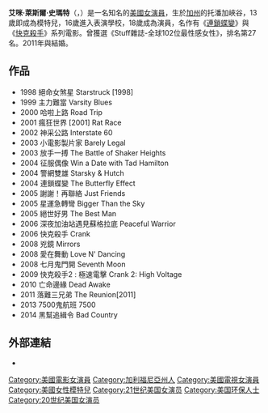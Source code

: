 {{noteTA
|1=zh:連鎖蝶變;zh-hans:蝴蝶效应;zh-hk:連鎖蝶變;zh-tw:蝴蝶效應;
|2=zh:艾美;zh-hk:艾美;zh-tw:艾咪;zh-cn:艾米;
|3=zh:史密特;zh-hk:史密特;zh-tw:史瑪特;zh-cn:斯马特;
}}
{{Infobox entertainer
| type         = 女演員
| name         = 艾咪·史瑪特
| foreignname  = Amy Smart
| image        = Amy Smart Delux.jpg
| caption      = 史瑪特於2013年
| birthname    = 艾咪·萊斯爾·史瑪特<br>（Amy Lysle Smart）
| birth_date   = {{birth date and age|1976|3|26}}
| birth_place  = {{USA}}[[加利福尼亞州|加利福尼亞州]]，[[洛杉磯|洛杉磯]]
| occupation   = 演員
| yearsactive  = 1996年至今
| spouse       = {{marriage|{{le|卡特·奧斯特豪斯|Carter Oosterhouse}}|2011}}
| children     = 1
}}
'''艾咪·萊斯爾·史瑪特'''（{{lang-en|Amy Lysle Smart}}，{{bd|1976年|3月26日||}}）是一名知名的[[美國|美國]][[女演員|女演員]]，生於[[加州|加州]]的托潘加峽谷，13歲即成為模特兒，16歲進入表演學校，18歲成為演員，名作有《[[連鎖蝶變|連鎖蝶變]]》與《[[快克殺手|快克殺手]]》系列電影。曾獲選《Stuff雜誌-全球102位最性感女性》，排名第27名。2011年與{{le|卡特·奧斯特豪斯|Carter Oosterhouse}}結婚。

==作品==
*1998 絕命女煞星 Starstruck [1998]
*1999 主力難當 Varsity Blues 
*2000 哈啦上路 Road Trip 
*2001 瘋狂世界 [2001] Rat Race 
*2002 神采公路 Interstate 60 
*2003 小電影製片家 Barely Legal 
*2003 放手一搏 The Battle of Shaker Heights
*2004 征服偶像 Win a Date with Tad Hamilton
*2004 警網雙雄 Starsky & Hutch 
*2004 連鎖蝶變 The Butterfly Effect
*2005 謝謝！再聯絡 Just Friends 
*2005 星運急轉彎 Bigger Than the Sky 
*2005 絕世好男 The Best Man 
*2006 深夜加油站遇見蘇格拉底 Peaceful Warrior
*2006 快克殺手 Crank 
*2008 兇鏡 Mirrors 
*2008 愛在舞動 Love N' Dancing 
*2008 七月鬼門開 Seventh Moon 
*2009 快克殺手2 : 極速電擊 Crank 2: High Voltage
*2010 亡命邊緣 Dead Awake 
*2011 落難三兄弟 The Reunion[2011] 
*2013 7500鬼航班 7500 
*2014 黑幫追緝令 Bad Country 

==外部連結==
*{{imdb name|id=nm0005442|name=Amy Smart}}
{{DEFAULTSORT: Smart, Amy}}
[[Category:美國電影女演員|Category:美國電影女演員]]
[[Category:加利福尼亞州人|Category:加利福尼亞州人]]
[[Category:美國電視女演員|Category:美國電視女演員]]
[[Category:美國女性模特兒|Category:美國女性模特兒]]
[[Category:21世纪美国女演员|Category:21世纪美国女演员]]
[[Category:美国环保人士|Category:美国环保人士]]
[[Category:20世纪美国女演员|Category:20世纪美国女演员]]